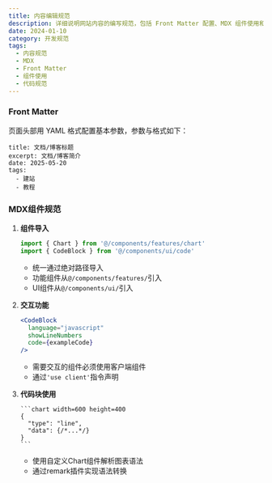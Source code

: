 ```yaml
---
title: 内容编辑规范
description: 详细说明网站内容的编写规范，包括 Front Matter 配置、MDX 组件使用和代码规范
date: 2024-01-10
category: 开发规范
tags:
  - 内容规范
  - MDX
  - Front Matter
  - 组件使用
  - 代码规范
---
```


### Front Matter

页面头部用 YAML 格式配置基本参数，参数与格式如下：

```mdx
title: 文档/博客标题
excerpt: 文档/博客简介
date: 2025-05-20
tags:
  - 建站
  - 教程
```

### MDX组件规范

1. **组件导入**
   ```jsx
   import { Chart } from '@/components/features/chart'
   import { CodeBlock } from '@/components/ui/code'
   ```
   - 统一通过绝对路径导入
   - 功能组件从`@/components/features/`引入
   - UI组件从`@/components/ui/`引入

2. **交互功能**
   ```jsx
   <CodeBlock 
     language="javascript"
     showLineNumbers
     code={exampleCode}
   />
   ```
   - 需要交互的组件必须使用客户端组件
   - 通过`'use client'`指令声明

3. **代码块使用**
   ````mdx
   ```chart width=600 height=400
   {
     "type": "line",
     "data": {/*...*/}
   }
   ```
   ````
   - 使用自定义Chart组件解析图表语法
   - 通过remark插件实现语法转换